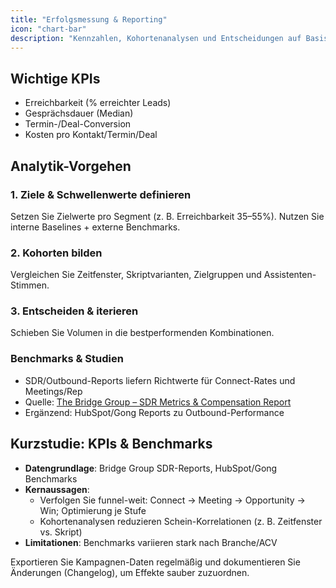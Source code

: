 ```yaml
---
title: "Erfolgsmessung & Reporting"
icon: "chart-bar"
description: "Kennzahlen, Kohortenanalysen und Entscheidungen auf Basis von Daten"
---
```


## Wichtige KPIs
- Erreichbarkeit (% erreichter Leads)
- Gesprächsdauer (Median)
- Termin-/Deal-Conversion
- Kosten pro Kontakt/Termin/Deal

## Analytik-Vorgehen

### 1. Ziele & Schwellenwerte definieren
Setzen Sie Zielwerte pro Segment (z. B. Erreichbarkeit 35–55%). Nutzen Sie interne Baselines + externe Benchmarks.

### 2. Kohorten bilden
Vergleichen Sie Zeitfenster, Skriptvarianten, Zielgruppen und Assistenten-Stimmen.

### 3. Entscheiden & iterieren
Schieben Sie Volumen in die bestperformenden Kombinationen.

### Benchmarks & Studien
- SDR/Outbound-Reports liefern Richtwerte für Connect-Rates und Meetings/Rep
- Quelle: [The Bridge Group – SDR Metrics & Compensation Report](https://www.bridgegroupinc.com/)
- Ergänzend: HubSpot/Gong Reports zu Outbound-Performance

## Kurzstudie: KPIs & Benchmarks
- **Datengrundlage**: Bridge Group SDR-Reports, HubSpot/Gong Benchmarks
- **Kernaussagen**:
  - Verfolgen Sie funnel-weit: Connect → Meeting → Opportunity → Win; Optimierung je Stufe
  - Kohortenanalysen reduzieren Schein-Korrelationen (z. B. Zeitfenster vs. Skript)
- **Limitationen**: Benchmarks variieren stark nach Branche/ACV

<Tip>
Exportieren Sie Kampagnen-Daten regelmäßig und dokumentieren Sie Änderungen (Changelog), um Effekte sauber zuzuordnen.
</Tip>